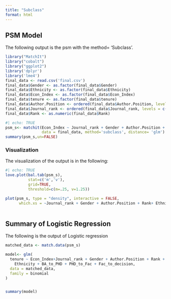 ```yaml
---
title: "Subclass"
format: html
---
```


## PSM Model

The following output is the psm with the method= 'Subclass'.

```r
library("MatchIt")
library("cobalt")    
library("ggplot2")   
library('dplyr')
library('lme4')
final_data <- read.csv('final.csv')
final_data$Gender <- as.factor(final_data$Gender)
final_data$Ethnicity <- as.factor(final_data$Ethnicity)
final_data$Econ_Index <- as.factor(final_data$Econ_Index)
final_data$tenure <- as.factor(final_data$tenure)  
final_data$Author.Position <- ordered(final_data$Author.Position, levels = c(0:4))
final_data$Journal_rank <- ordered(final_data$Journal_rank, levels = c(1:9))
final_data$Rank <- as.numeric(final_data$Rank)
```

```r
#| echo: TRUE
psm_s<- matchit(Econ_Index ~ Journal_rank + Gender + Author.Position + Rank + Ethnicity + BA_to_PHD + PHD_to_Fac + Fac_to_decision,
                data = final_data, method='subclass', distance= 'glm')
summary(psm_s,un=FALSE)
```

### Visualization

The visualization of the output is in the following:

```r
#| echo: TRUE
love.plot(bal.tab(psm_s),
          stat=c('m','v'),
          grid=TRUE,
          threshold=c(m=.25, v=1.25))

plot(psm_s, type = "density", interactive = FALSE,
      which.xs = ~Journal_rank + Gender + Author.Position + Rank+ Ethnicity+BA_to_PHD+PHD_to_Fac+Fac_to_decision)
  

```

## Summary of Logistic Regression

The following is the output of Logistic regression

```r
matched_data <- match.data(psm_s)

model<- glm(
  tenure ~ Econ_Index+Journal_rank + Gender + Author.Position + Rank + 
    Ethnicity + BA_to_PHD + PHD_to_Fac + Fac_to_decision,
  data = matched_data,
  family = binomial
)


summary(model)
```
